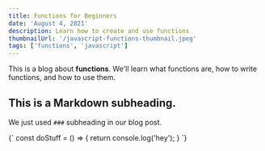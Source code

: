 ```yaml
---
title: Functions for Beginners
date: 'August 4, 2021'
description: Learn how to create and use functions
thumbnailUrl: '/javascript-functions-thumbnail.jpeg'
tags: ['functions', 'javascript']
---
```


This is a blog about **functions**. 
We'll learn what functions are, how to write functions,
and how to use them.

## This is a Markdown subheading.

We just used `###` subheading in our blog post.

<SyntaxHighlighter language="javascript">
  {`
    const doStuff = () => {
        return console.log('hey');
    }
  `}
</SyntaxHighlighter>
